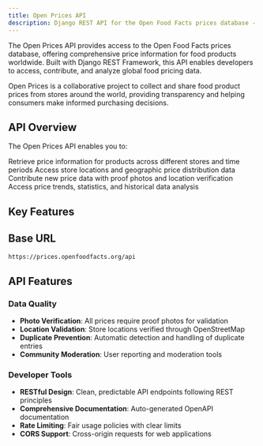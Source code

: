 ```yaml
---
title: Open Prices API
description: Django REST API for the Open Food Facts prices database - a comprehensive collection of food product prices from around the world.
---
```



The Open Prices API provides access to the Open Food Facts prices database, offering comprehensive price information for food products worldwide. Built with Django REST Framework, this API enables developers to access, contribute, and analyze global food pricing data.

<Callout type="info">
  Open Prices is a collaborative project to collect and share food product
  prices from stores around the world, providing transparency and helping
  consumers make informed purchasing decisions.
</Callout>

## API Overview

The Open Prices API enables you to:

<Steps>
  <Step title="Price Data Access">
    Retrieve price information for products across different stores and time
    periods
  </Step>
  <Step title="Location Integration">
    Access store locations and geographic price distribution data
  </Step>
  <Step title="Price Submission">
    Contribute new price data with proof photos and location verification
  </Step>
  <Step title="Analytics">
    Access price trends, statistics, and historical data analysis
  </Step>
</Steps>

## Key Features

<Cards>
  <Card
    title="Price Management"
    description="Create, update, and retrieve price information with proof photos and validation"
    href="/docs/Open-price/prices/prices_create"
  />
  <Card
    title="Location Data"
    description="Access store locations verified through OpenStreetMap integration"
    href="/docs/Open-price/locations/locations_create"
  />
  <Card
    title="Product Integration"
    description="Link prices to Open Food Facts products using barcodes and identifiers"
    href="/docs/Open-price/products/products_code_retrieve"
  />
  <Card
    title="Product Catalog"
    description="Browse and search products with associated price data"
    href="/docs/open-prices/products/products_list"
  />
  <Card
    title="Receipt Processing"
    description="Upload and process receipts to extract price information"
    href="/docs/open-prices/proofs/proof_destroy"
  />
  <Card
    title="User Management"
    description="Handle user accounts and authentication for contributors"
    href="/docs/open-prices/users/users_list"
  />
  <Card
    title="Statistics"
    description="Access aggregated statistics and analytics about price data"
    href="/docs/Open-price/(api)/stats/stats_retrieve"
  />
</Cards>

## Base URL

```sh
https://prices.openfoodfacts.org/api
```

## API Features

### Data Quality

- **Photo Verification**: All prices require proof photos for validation
- **Location Validation**: Store locations verified through OpenStreetMap
- **Duplicate Prevention**: Automatic detection and handling of duplicate entries
- **Community Moderation**: User reporting and moderation tools

### Developer Tools

- **RESTful Design**: Clean, predictable API endpoints following REST principles
- **Comprehensive Documentation**: Auto-generated OpenAPI documentation
- **Rate Limiting**: Fair usage policies with clear limits
- **CORS Support**: Cross-origin requests for web applications
